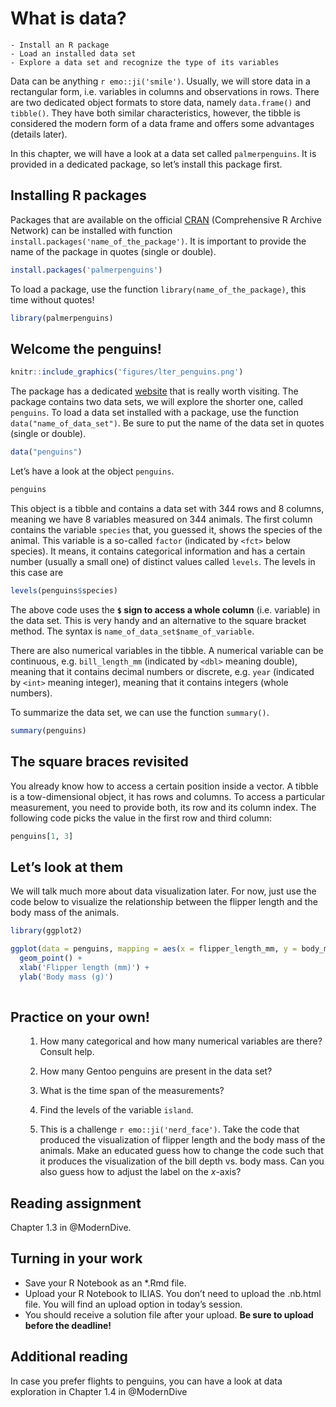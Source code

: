 # What is data?

```block
- Install an R package
- Load an installed data set
- Explore a data set and recognize the type of its variables
```

Data can be anything `r emo::ji('smile')`. Usually, we will store data in a rectangular form, i.e. variables in columns and observations in rows. There are two dedicated object formats to store data, namely `data.frame()` and `tibble()`. They have both similar characteristics, however, the tibble is considered the modern form of a data frame and offers some advantages (details later).

In this chapter, we will have a look at a data set called `palmerpenguins`. It is provided in a dedicated package, so let's install this package first.

## Installing R packages

Packages that are available on the official [CRAN](https://www.r-project.org/) (Comprehensive R Archive Network) can be installed with function `install.packages('name_of_the_package')`. It is important to provide the name of the package in quotes (single or double).

```r
install.packages('palmerpenguins')
```

To load a package, use the function `library(name_of_the_package)`, this time without quotes!

```r
library(palmerpenguins)
```

## Welcome the penguins!

```r
knitr::include_graphics('figures/lter_penguins.png')
```

The package has a dedicated [website](https://allisonhorst.github.io/palmerpenguins/) that is really worth visiting. The package contains two data sets, we will explore the shorter one, called `penguins`. To load a data set installed with a package, use the function `data("name_of_data_set")`. Be sure to put the name of the data set in quotes (single or double).

```r
data("penguins")
```

Let's have a look at the object `penguins`.

```r
penguins
```

This object is a tibble and contains a data set with 344 rows and 8 columns, meaning we have 8 variables measured on 344 animals. The first column contains the variable `species` that, you guessed it, shows the species of the animal. This variable is a so-called `factor` (indicated by `<fct>` below species). It means, it contains categorical information and has a certain number (usually a small one) of distinct values called `levels`. The levels in this case are

```r
levels(penguins$species)
```

The above code uses the **`$` sign to access a whole column** (i.e. variable) in the data set. This is very handy and an alternative to the square bracket method. The syntax is `name_of_data_set$name_of_variable`.

There are also numerical variables in the tibble. A numerical variable can be continuous, e.g. `bill_length_mm` (indicated by `<dbl>` meaning double), meaning that it contains decimal numbers or discrete, e.g. `year` (indicated by `<int>` meaning integer), meaning that it contains integers (whole numbers).

To summarize the data set, we can use the function `summary()`.

```r
summary(penguins)
```

## The square braces revisited

You already know how to access a certain position inside a vector. A tibble is a tow-dimensional object, it has rows and columns. To access a particular measurement, you need to provide both, its row and its column index. The following code picks the value in the first row and third column:

```r
penguins[1, 3]
```

## Let's look at them

We will talk much more about data visualization later. For now, just use the code below to visualize the relationship between the flipper length and the body mass of the animals.

```r
library(ggplot2)

ggplot(data = penguins, mapping = aes(x = flipper_length_mm, y = body_mass_g, col = species)) +
  geom_point() +
  xlab('Flipper length (mm)') +
  ylab('Body mass (g)')
  
```

## Practice on your own!

<ol class ="exercises">
1. How many categorical and how many numerical variables are there? Consult help.

1. How many Gentoo penguins are present in the data set?

1. What is the time span of the measurements?

1. Find the levels of the variable `island`.

1. This is a challenge `r emo::ji('nerd_face')`. Take the code that produced the visualization of flipper length and the body mass of the animals. Make an educated guess how to change the code such that it produces the visualization of the bill depth vs. body mass. Can you also guess how to adjust the label on the $x$-axis?
</ol>

## Reading assignment

Chapter 1.3 in @ModernDive.

## Turning in your work
- Save your R Notebook as an *.Rmd file. 
- Upload your R Notebook to ILIAS. You don't need to upload the .nb.html file. You will find an upload option in today's session.
- You should receive a solution file after your upload. **Be sure to upload before the deadline!**

## Additional reading

In case you prefer flights to penguins, you can have a look at data exploration in Chapter 1.4 in @ModernDive

